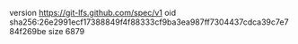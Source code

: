 version https://git-lfs.github.com/spec/v1
oid sha256:26e2991ecf17388849f4f88333cf9ba3ea987ff7304437cdca39c7e784f269be
size 6879
